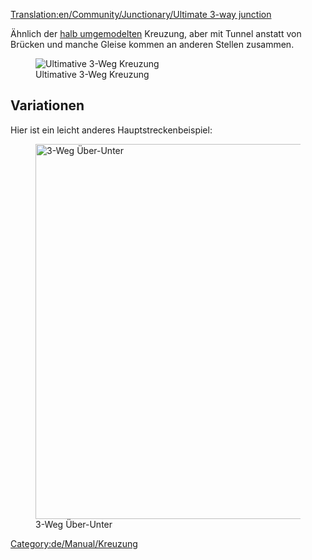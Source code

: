 [[Translation:en/Community/Junctionary/Ultimate 3-way junction]]
{{de/Community/Junctionary/Kreuzungsmenü}}

Ähnlich der [[de/Community/Junctionary/Halb Umgemodelt|halb umgemodelten]] Kreuzung, aber mit Tunnel anstatt von Brücken und manche Gleise kommen an anderen Stellen zusammen.

[[File:en/Community/Junctionary/Ultimate 3way junction.png|frame|none|Ultimative 3-Weg Kreuzung]]

{{de/Community/Junctionary/Kreuzungskriterien|Mittel|2|1|0|3|1|1|1|1|0|0|0||Ausgefallene Züge beeinflussen eine Strecke.|

'''Pro'''
*Hohe Geschwindigkeit.
*Hohe Verkehrskapazität.
*Stau ist unwahrscheinlich.
*Kleine Fläche
*Keine scharfen Kurven, kann mühelos für jede Zuglänge gebaut werden.
*Angemessener Warteplatz für abbiegende Züge.

'''Contra'''
*Signallücken durch Tunnel. (Durch verdoppelung der Tunnel wird die Kreuzung mindesten 2x2 Felder größer und schwieriger zu bauen.)

'''Tipps'''
*Fange an, indem du die "kurze Diagonale" als erstes baust. Sie sollte so lang wie der längste deiner Züge sein.
}}


==Variationen==
Hier ist ein leicht anderes Hauptstreckenbeispiel:

[[File:en/Community/Junctionary/3way-over-under.jpeg|none|thumb|600px|3-Weg Über-Unter]]

{{de/Community/Junctionary/Kreuzungskriterien|Mittel|3|1|1|4|0|1|1|1|0|0|0||Ausgefallene Züge beeinflussen nur eine Strecke.|

'''Pro'''
*Hohe Verkehrskapazität.

'''Contra'''
*Langsam, es sei denn die Strecke ist diagonal.
*Stau eher wahrscheinlich als in Ultimativer 3-Weg Kreuzung.
*Benötigt Platz zwischen den Strecken.
*Scharfe Kurven, es sei denn die Strecke ist diagonal.
*Nicht genug Platz für wartende Züge.
*Signallücken durch Brücken und Tunnel.
*Brücken verlangsamen Magnetschnellbahnen.
}}

[[Category:de/Manual/Kreuzung]]